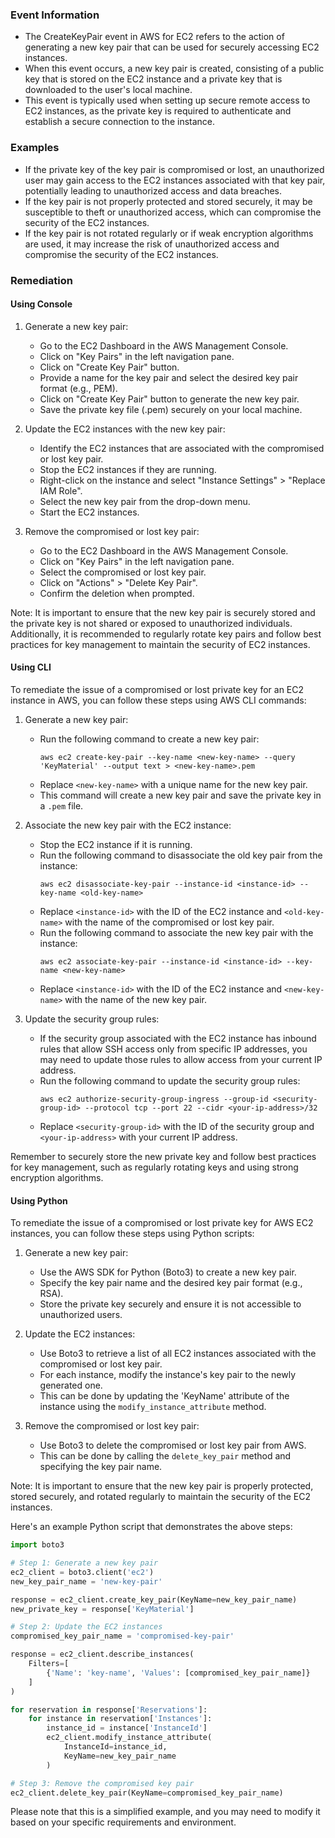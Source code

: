 
### Event Information

- The CreateKeyPair event in AWS for EC2 refers to the action of generating a new key pair that can be used for securely accessing EC2 instances.
- When this event occurs, a new key pair is created, consisting of a public key that is stored on the EC2 instance and a private key that is downloaded to the user's local machine.
- This event is typically used when setting up secure remote access to EC2 instances, as the private key is required to authenticate and establish a secure connection to the instance.


### Examples

- If the private key of the key pair is compromised or lost, an unauthorized user may gain access to the EC2 instances associated with that key pair, potentially leading to unauthorized access and data breaches.
- If the key pair is not properly protected and stored securely, it may be susceptible to theft or unauthorized access, which can compromise the security of the EC2 instances.
- If the key pair is not rotated regularly or if weak encryption algorithms are used, it may increase the risk of unauthorized access and compromise the security of the EC2 instances.

### Remediation

#### Using Console

1. Generate a new key pair:
   - Go to the EC2 Dashboard in the AWS Management Console.
   - Click on "Key Pairs" in the left navigation pane.
   - Click on "Create Key Pair" button.
   - Provide a name for the key pair and select the desired key pair format (e.g., PEM).
   - Click on "Create Key Pair" button to generate the new key pair.
   - Save the private key file (.pem) securely on your local machine.

2. Update the EC2 instances with the new key pair:
   - Identify the EC2 instances that are associated with the compromised or lost key pair.
   - Stop the EC2 instances if they are running.
   - Right-click on the instance and select "Instance Settings" > "Replace IAM Role".
   - Select the new key pair from the drop-down menu.
   - Start the EC2 instances.

3. Remove the compromised or lost key pair:
   - Go to the EC2 Dashboard in the AWS Management Console.
   - Click on "Key Pairs" in the left navigation pane.
   - Select the compromised or lost key pair.
   - Click on "Actions" > "Delete Key Pair".
   - Confirm the deletion when prompted.

Note: It is important to ensure that the new key pair is securely stored and the private key is not shared or exposed to unauthorized individuals. Additionally, it is recommended to regularly rotate key pairs and follow best practices for key management to maintain the security of EC2 instances.

#### Using CLI

To remediate the issue of a compromised or lost private key for an EC2 instance in AWS, you can follow these steps using AWS CLI commands:

1. Generate a new key pair:
   - Run the following command to create a new key pair:
     ```
     aws ec2 create-key-pair --key-name <new-key-name> --query 'KeyMaterial' --output text > <new-key-name>.pem
     ```
   - Replace `<new-key-name>` with a unique name for the new key pair.
   - This command will create a new key pair and save the private key in a `.pem` file.

2. Associate the new key pair with the EC2 instance:
   - Stop the EC2 instance if it is running.
   - Run the following command to disassociate the old key pair from the instance:
     ```
     aws ec2 disassociate-key-pair --instance-id <instance-id> --key-name <old-key-name>
     ```
   - Replace `<instance-id>` with the ID of the EC2 instance and `<old-key-name>` with the name of the compromised or lost key pair.
   - Run the following command to associate the new key pair with the instance:
     ```
     aws ec2 associate-key-pair --instance-id <instance-id> --key-name <new-key-name>
     ```
   - Replace `<instance-id>` with the ID of the EC2 instance and `<new-key-name>` with the name of the new key pair.

3. Update the security group rules:
   - If the security group associated with the EC2 instance has inbound rules that allow SSH access only from specific IP addresses, you may need to update those rules to allow access from your current IP address.
   - Run the following command to update the security group rules:
     ```
     aws ec2 authorize-security-group-ingress --group-id <security-group-id> --protocol tcp --port 22 --cidr <your-ip-address>/32
     ```
   - Replace `<security-group-id>` with the ID of the security group and `<your-ip-address>` with your current IP address.

Remember to securely store the new private key and follow best practices for key management, such as regularly rotating keys and using strong encryption algorithms.

#### Using Python

To remediate the issue of a compromised or lost private key for AWS EC2 instances, you can follow these steps using Python scripts:

1. Generate a new key pair:
   - Use the AWS SDK for Python (Boto3) to create a new key pair.
   - Specify the key pair name and the desired key pair format (e.g., RSA).
   - Store the private key securely and ensure it is not accessible to unauthorized users.

2. Update the EC2 instances:
   - Use Boto3 to retrieve a list of all EC2 instances associated with the compromised or lost key pair.
   - For each instance, modify the instance's key pair to the newly generated one.
   - This can be done by updating the 'KeyName' attribute of the instance using the `modify_instance_attribute` method.

3. Remove the compromised or lost key pair:
   - Use Boto3 to delete the compromised or lost key pair from AWS.
   - This can be done by calling the `delete_key_pair` method and specifying the key pair name.

Note: It is important to ensure that the new key pair is properly protected, stored securely, and rotated regularly to maintain the security of the EC2 instances.

Here's an example Python script that demonstrates the above steps:

```python
import boto3

# Step 1: Generate a new key pair
ec2_client = boto3.client('ec2')
new_key_pair_name = 'new-key-pair'

response = ec2_client.create_key_pair(KeyName=new_key_pair_name)
new_private_key = response['KeyMaterial']

# Step 2: Update the EC2 instances
compromised_key_pair_name = 'compromised-key-pair'

response = ec2_client.describe_instances(
    Filters=[
        {'Name': 'key-name', 'Values': [compromised_key_pair_name]}
    ]
)

for reservation in response['Reservations']:
    for instance in reservation['Instances']:
        instance_id = instance['InstanceId']
        ec2_client.modify_instance_attribute(
            InstanceId=instance_id,
            KeyName=new_key_pair_name
        )

# Step 3: Remove the compromised key pair
ec2_client.delete_key_pair(KeyName=compromised_key_pair_name)
```

Please note that this is a simplified example, and you may need to modify it based on your specific requirements and environment.

